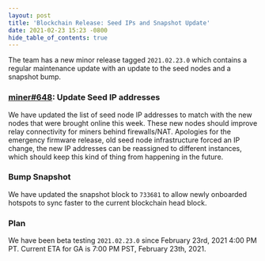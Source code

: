 ```yaml
---
layout: post
title: 'Blockchain Release: Seed IPs and Snapshot Update'
date: 2021-02-23 15:23 -0800
hide_table_of_contents: true
---
```


The team has a new minor release tagged `2021.02.23.0` which contains a regular maintenance update
with an update to the seed nodes and a snapshot bump.

<!--truncate-->

### [miner#648](https://github.com/helium/miner/pull/648): Update Seed IP addresses

We have updated the list of seed node IP addresses to match with the new nodes that were brought
online this week. These new nodes should improve relay connectivity for miners behind firewalls/NAT.
Apologies for the emergency firmware release, old seed node infrastructure forced an IP change, the
new IP addresses can be reassigned to different instances, which should keep this kind of thing from
happening in the future.

### Bump Snapshot

We have updated the snapshot block to `733681` to allow newly onboarded hotspots to sync faster to
the current blockchain head block.

### Plan

We have been beta testing `2021.02.23.0` since February 23rd, 2021 4:00 PM PT. Current ETA for GA is
7:00 PM PST, February 23th, 2021.
